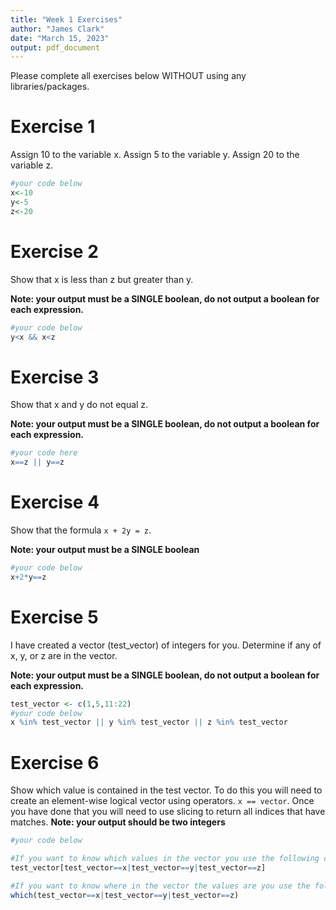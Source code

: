 ```yaml
---
title: "Week 1 Exercises"
author: "James Clark"
date: "March 15, 2023"
output: pdf_document
---
```


Please complete all exercises below WITHOUT using any libraries/packages.

# Exercise 1
Assign 10 to the variable x. Assign 5 to the variable y. Assign 20 to the variable z.

```r
#your code below
x<-10
y<-5
z<-20
```


# Exercise 2
Show that x is less than z but greater than y.

**Note: your output must be a SINGLE boolean, do not output a boolean for each expression.**

```r
#your code below
y<x && x<z
```

# Exercise 3
Show that x and y do not equal z. 

**Note: your output must be a SINGLE boolean, do not output a boolean for each expression.**

```r
#your code here
x==z || y==z
```


# Exercise 4
Show that the formula `x + 2y = z`. 

**Note: your output must be a SINGLE boolean**

```r
#your code below
x+2*y==z
```

# Exercise 5
I have created a vector (test_vector) of integers for you. Determine if any of x, y, or z are in the vector. 

**Note: your output must be a SINGLE boolean, do not output a boolean for each expression.**


```r
test_vector <- c(1,5,11:22)
#your code below
x %in% test_vector || y %in% test_vector || z %in% test_vector
```

# Exercise 6
Show which value is contained in the test vector. To do this you will need to create an element-wise logical vector using operators. `x == vector`. Once you have done that you will need to use slicing to return all indices that have matches.
**Note: your output should be two integers**

```r
#your code below

#If you want to know which values in the vector you use the following code
test_vector[test_vector==x|test_vector==y|test_vector==z]

#If you want to know where in the vector the values are you use the following code
which(test_vector==x|test_vector==y|test_vector==z)
```

